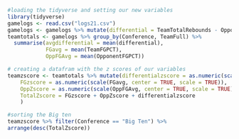 ```{r}
#loading the tidyverse and setting our new variables
library(tidyverse)
gamelogs <- read.csv("logs21.csv")
gamelogs <- gamelogs %>% mutate(differential = TeamTotalRebounds - OpponentTotalRebounds)
teamtotals <- gamelogs %>% group_by(Conference, TeamFull) %>% 
  summarise(avgdifferential = mean(differential),
            FGavg = mean(TeamFGPCT), 
            OppFGAvg = mean(OpponentFGPCT))
```

```{r}
# creating a datafram with the z scores of our variables
teamzscore <- teamtotals %>% mutate(differentialzscore = as.numeric(scale(avgdifferential, center = TRUE, scale = TRUE)),
    FGzscore = as.numeric(scale(FGavg, center = TRUE, scale = TRUE)),
    OppZscore = as.numeric(scale(OppFGAvg, center = TRUE, scale = TRUE)) * -1,
    TotalZscore = FGzscore + OppZscore + differentialzscore
    )
```

```{r}
#sorting the Big ten
teamzscore %>% filter(Conference == "Big Ten") %>%
arrange(desc(TotalZscore))
```


